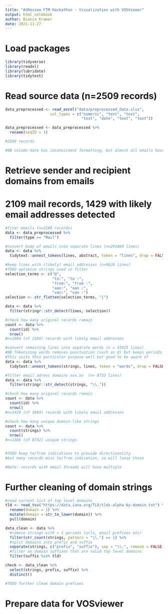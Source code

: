 ```yaml
---
title: "ASReview FTM Hackathon - Visualization with VOSViewer"
output: html_notebook
author: Bianca Kramer
date: 2021-11-27
---
```


# Load packages

```r

library(tidyverse)
library(readxl)
library(lubridate)
library(tidytext)

```

# Read source data (n=2509 records)

```r

data_preprocessed <- read_excel("data/preprocessed_data.xlsx", 
                    col_types = c("numeric", "text", "text", 
                                  "text", "date", "text", "text"))

data_preprocessed <- data_preprocessed %>%
  rename(seqID = 1)

#2509 records

#NB column date has inconsistent formatting, but almost all emails have a date in column betterDate

```

# Retrieve sender and recipient domains from emails
# 2109 mail records, 1429 with likely email addresses detected

```r

#fiter emails (n=2109 records)
data <- data_preprocessed %>%
  filter(type == "Mail")

#convert body of emails into separate lines (n=291089 lines)
data <- data %>%
  tidytext::unnest_tokens(lines, abstract, token = "lines", drop = FALSE)

#keep lines with (likely) email addresses (n=9628 lines)
#TODO optimize strings used in filter
selection_terms <- c("@", 
                     "to:", "to :", 
                     "from:", "from :",
                     "aan:", "aan :",
                     "van:", "van :")
selection <- str_flatten(selection_terms, "|")

data <- data %>%
  filter(stringr::str_detect(lines, selection))

#check how many original records remain
count <- data %>%
  count(id) %>%
  nrow()
#n=1884 (of 2109) records with likely email addresses

#convert remaining lines into separate words (n = 43925 lines)
#NB Tokenizing words removes punctuation (such as @) but keeps periods (.)
#This suits this particular purpose well but good to be aware of
data <- data %>%
  tidytext::unnest_tokens(strings, lines, token = "words", drop = FALSE)

#filter email adress domains xxx.xx  (n= 8732 lines)
data <- data %>%
  filter(stringr::str_detect(strings, "\\.")) 

#check how many original records remain
count <- data %>%
  count(id) %>%
  nrow()
#n=1429 (of 1884) records with likely email addresses

#check how many unique domain-like strings
count <- data %>%
  count(strings) %>%
  nrow()
#n=1366 (of 8732) unique strings


#TODO keep to/from indications to provide directionality
#but many records miss to/from indication, so will loose those

#Note: records with email threads will have multiple 

```

# Further cleaning of domain strings

```r

#read current list of top level domains
tld <- read_tsv("https://data.iana.org/TLD/tlds-alpha-by-domain.txt") %>%
  rename(domain = 1) %>%
  mutate(domain = str_to_lower(domain)) %>%
  pull(domain)

data_clean <- data %>%
  #remove strings with > 1 periods (urls, email prefixes etc)
  filter(str_count(strings, pattern = "\\.") == 1) %>%
  #split domains into prefix and suffix
  separate(strings, c("prefix", "suffix"), sep = "\\.", remove = FALSE) %>%
  #filter on domain suffixes that are valid top level domains
  filter(suffix %in% tld)

check <- data_clean %>%
  select(strings, prefix, suffix) %>%
  distinct()

#TODO further clean domain prefixes

```


# Prepare data for VOSviewer

```r



```
